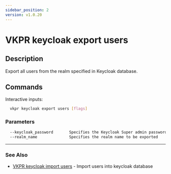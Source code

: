 ```yaml
---
sidebar_position: 2
version: v1.0.20
---
```


# VKPR keycloak export users

## Description

Export all users from the realm specified in Keycloak database.

## Commands

Interactive inputs:

```bash
  vkpr keycloak export users [flags]
```

### Parameters

```txt
  --keycloak_password       Specifies the Keycloak Super admin password
  --realm_name              Specifies the realm name to be exported
```

---

### See Also

- [VKPR keycloak import users](/docs/commands/keycloak/import/vkpr_keycloak_import_users) - Import users into keycloak database
